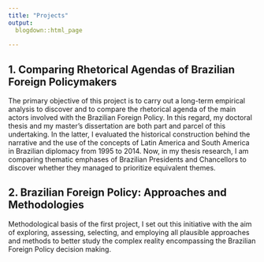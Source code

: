 ```yaml
---
title: "Projects"
output:
  blogdown::html_page
    
---
```


## 1. Comparing Rhetorical Agendas of Brazilian Foreign Policymakers

The primary objective of this project is to carry out a long-term empirical analysis to discover and to compare the rhetorical agenda of the main actors involved with the Brazilian Foreign Policy. In this regard, my doctoral thesis and my master’s dissertation are both part and parcel of this undertaking. In the latter, I evaluated the historical construction behind the narrative and the use of the concepts of Latin America and South America in Brazilian diplomacy from 1995 to 2014. Now, in my thesis research, I am comparing thematic emphases of Brazilian Presidents and Chancellors to discover whether they managed to prioritize equivalent themes.  



## 2. Brazilian Foreign Policy: Approaches and Methodologies
 
Methodological basis of the first project, I set out this initiative with the aim of exploring, assessing, selecting, and employing all plausible approaches and methods to better study the complex reality encompassing the Brazilian Foreign Policy decision making. 